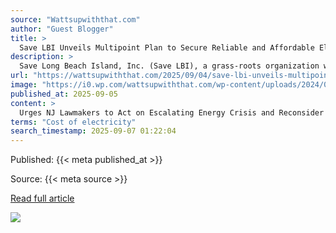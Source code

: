 ```yaml
---
source: "Wattsupwiththat.com"
author: "Guest Blogger"
title: >
  Save LBI Unveils Multipoint Plan to Secure Reliable and Affordable Electricity
description: >
  Save Long Beach Island, Inc. (Save LBI), a grass-roots organization with more than 10,000 supporters dedicated to sound energy policies and preserving our shore and ocean environment, today urged the New Jersey Legislature to put politics aside and enact mean…
url: "https://wattsupwiththat.com/2025/09/04/save-lbi-unveils-multipoint-plan-to-secure-reliable-and-affordable-electricity/"
image: "https://i0.wp.com/wattsupwiththat.com/wp-content/uploads/2024/08/vineyard-wind-protest-from-Twitter.webp?fit=1024%2C512&ssl=1"
published_at: 2025-09-05
content: >
  Urges NJ Lawmakers to Act on Escalating Energy Crisis and Reconsider the Role of Offshore Wind Development  LBI Editors,  LONG BEACH ISLAND, NJ, August 26, 2025 Save Long Beach Island, Inc. (Save LBI… [+9243 chars]
terms: "Cost of electricity"
search_timestamp: 2025-09-07 01:22:04
---
```



Published: {{< meta published_at >}}


Source: {{< meta source >}}


[Read full article]({{< meta url >}}){target='_blank'}



![](`r rmarkdown::metadata$image[1]`)
